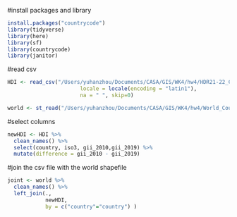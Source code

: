 #install packages and library

```r
install.packages("countrycode")
library(tidyverse)
library(here)
library(sf)
library(countrycode)
library(janitor)
```

#read csv
```r
HDI <- read_csv("/Users/yuhanzhou/Documents/CASA/GIS/WK4/hw4/HDR21-22_Composite_indices_complete_time_series.csv",
                       locale = locale(encoding = "latin1"),
                       na = " ", skip=0)

world <- st_read("/Users/yuhanzhou/Documents/CASA/GIS/WK4/hw4/World_Countries_Generalized/World_Countries_Generalized.shp")

```

#select columns
```r
newHDI <- HDI %>%
  clean_names() %>%
  select(country, iso3, gii_2010,gii_2019) %>%
  mutate(difference = gii_2010 - gii_2019)
```

#join the csv file with the world shapefile
```r
joint <- world %>%
  clean_names() %>%
  left_join(.,
            newHDI,
            by = c("country"="country") )
```

